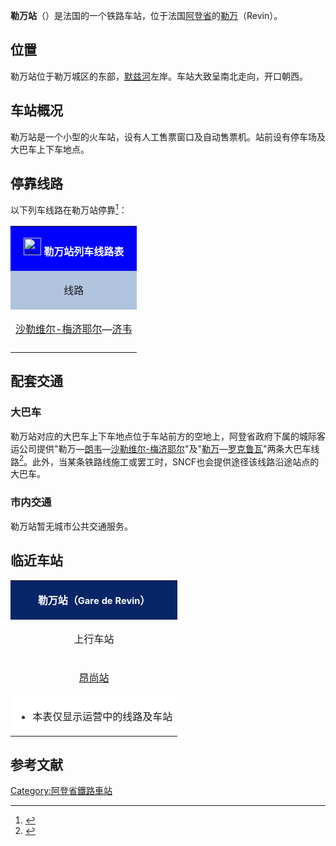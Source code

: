 {{Infobox station
| name          =[[File:Sncf-logo.svg|32x32px]]勒万站<br>Gare de Revin
| type          = [[法国铁路|法国铁路]]
| image = File:Gare de Revin-2015.jpg
|image_caption = 风雨中的勒万站（2015年）
| address       = {{FRA}}[[阿登省|阿登省]][[勒万|勒万]]
| latd          = 49
| latm          = 56
| lats          = 19
| latNS         = N
| longd         = 4
| longm         = 38
| longs         = 44
| longEW        = E
| operator = [[File:Sncf-logo.svg|32x32px]]
| coordinates_display = yes
| iso_region    = FR
| line          = 
* [[苏瓦松－济韦铁路|苏瓦松－济韦铁路]]
| platform      = 2
| tracks        = 2
| elevation = 134米
| opened        = 1859年9月14日
| rebuilt =
| status = 使用中
| closed        = 
| passengers= 约24万人次<ref>{{Cite web|url=https://ressources.data.sncf.com/explore/dataset/frequentation-gares/?sort=voyageurs_2014&q=revin|title=Fréquentation en gares|accessdate=2016-11-13|author=SNCF|date=|language=法语|publisher=SNCF Open Data}}</ref>
| pass_year= 2015年
| station_type = 客运车站，兼办货运业务
| connections = 阿登省城际客运
| route_map =
| map_locator   = 
| note =
}}

'''勒万站'''（{{lang-fr|Gare de Revin}}）是法国的一个铁路车站，位于法国[[阿登省|阿登省]]的[[勒万|勒万]]（Revin）。

==位置==

勒万站位于勒万城区的东部，[[默兹河|默兹河]]左岸。车站大致呈南北走向，开口朝西。

==车站概况==

勒万站是一个小型的火车站，设有人工售票窗口及自动售票机。站前设有停车场及大巴车上下车地点。

== 停靠线路 ==

{{动态列表|最后更新时间：2016年5月8日。本章节内容仅供参考，不排除临时性的变更。欢迎修正和补充}}

以下列车线路在勒万站停靠<ref>{{Cite web|url=http://cdn.ter.sncf.com/medias/PDF/champagne_ardenne/(7)%20Horaires%20du%2003%20avr_tcm57-74327_tcm57-74293.pdf|title=沙勒维尔-梅济耶尔—济韦线路列车时刻表|accessdate=2016-05-08|author=SNCF|date=|language=法语|publisher=SNCF|deadurl=yes|archiveurl=https://web.archive.org/web/20160811061554/http://cdn.ter.sncf.com/medias/PDF/champagne_ardenne/(7)%20Horaires%20du%2003%20avr_tcm57-74327_tcm57-74293.pdf|archivedate=2016-08-11}}</ref>：

{| class="wikitable mw-collapsible" 
|colspan="5" style="background:#0000FF" align="center" |[[File:Sncf-logo.svg|28x28px]] <font color=#FFFFFF>'''勒万站列车线路表'''</font>
|-
!style="background:#B0C4DE"| 线路
!style="background:#B0C4DE"|车种
!style="background:#B0C4DE"|上一站
!style="background:#B0C4DE"|下一站
!style="background:#B0C4DE"|大致运行频率{{noteTag|name=noteA}}
|-
|[[沙勒维尔-梅济耶尔站|沙勒维尔-梅济耶尔]]—[[济韦站|济韦]]
| rowspan="1" align="center"|[[File:Logo_TER.svg|37x37px]]
|[[德维勒站|德维勒]]/[[昂尚站|昂尚]]
|[[菲迈站|菲迈]]
|每天7~14趟
|-
|colspan="5" style="background:#FFFFFF"|{{noteFoot|1=
{{noteTag|name=noteA|1=在本栏中，往返1次为"1趟"}}
}}
|}

==配套交通==

===大巴车===

勒万站对应的大巴车上下车地点位于车站前方的空地上，阿登省政府下属的城际客运公司提供"勒万—[[朗韦|朗韦]]—[[沙勒维尔-梅济耶尔|沙勒维尔-梅济耶尔]]"及"[[勒万|勒万]]—[[罗克鲁瓦|罗克鲁瓦]]"两条大巴车线路<ref>{{Cite web|url=http://www.rdta.fr/lignes-regulieres|title=阿登省城际客运线路查询|accessdate=2016-05-08|author=RDTA|date=|language=法语|publisher=RDTA|archive-url=https://web.archive.org/web/20160515045839/http://www.rdta.fr/lignes-regulieres|archive-date=2016-05-15|dead-url=yes}}</ref>。此外，当某条铁路线施工或罢工时，SNCF也会提供途径该线路沿途站点的大巴车。

===市内交通===

勒万站暂无城市公共交通服务。

==临近车站==

{|class="wikitable mw-collapsible" style="margin: 0 auto; width:42em;"
|colspan="3"  style="background:#082567" align="center"|<font color=#FFFFFF>'''勒万站（<span style="font-size:11pt;">Gare de Revin</span>）'''</font>
|-
!上行车站
!线路
!下行车站
|-
|align="center" |[[昂尚站|昂尚站]]
|align="center" |'''[[苏瓦松－济韦铁路|苏瓦松－济韦铁路]]'''
|align="center" |[[菲迈站|菲迈站]]
|-
|colspan="3" style="background:#FFFFFF"|
*本表仅显示运营中的线路及车站
|}

== 参考文献 ==
{{Reflist}}

[[Category:阿登省鐵路車站|Category:阿登省鐵路車站]]